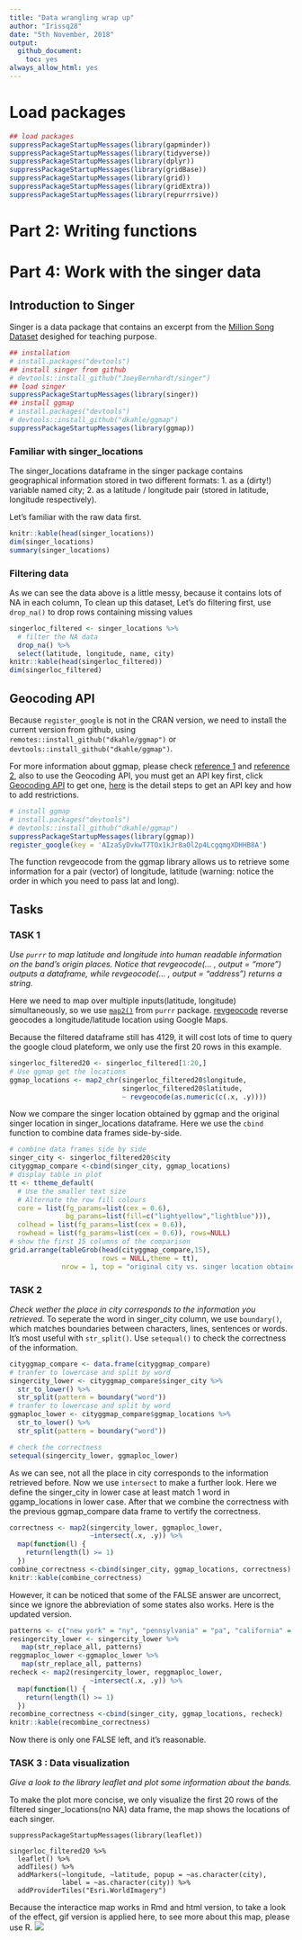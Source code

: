 ```yaml
---
title: "Data wrangling wrap up"
author: "Irissq28"
date: "5th November, 2018"
output:
  github_document:
    toc: yes
always_allow_html: yes
---
```


# Load packages
```r
## load packages
suppressPackageStartupMessages(library(gapminder))
suppressPackageStartupMessages(library(tidyverse))
suppressPackageStartupMessages(library(dplyr))
suppressPackageStartupMessages(library(gridBase))
suppressPackageStartupMessages(library(grid))
suppressPackageStartupMessages(library(gridExtra))
suppressPackageStartupMessages(library(repurrrsive))
```
# Part 2: Writing functions


# Part 4: Work with the singer data

## Introduction to Singer
Singer is a data package that contains an excerpt from the [Million Song Dataset](https://labrosa.ee.columbia.edu/millionsong/) desighed for teaching purpose.

```r
## installation
# install.packages("devtools")
## install singer from github
# devtools::install_github("JoeyBernhardt/singer")
## load singer
suppressPackageStartupMessages(library(singer))
## install ggmap
# install.packages("devtools")
# devtools::install_github("dkahle/ggmap")
suppressPackageStartupMessages(library(ggmap))
```

### Familiar with singer_locations

The singer_locations dataframe in the singer package contains geographical information stored in two different formats: 
  1. as a (dirty!) variable named city; 
  2. as a latitude / longitude pair (stored in latitude, longitude          respectively). 

Let's familiar with the raw data first.

```r
knitr::kable(head(singer_locations))
dim(singer_locations)
summary(singer_locations)
```


### Filtering data
As we can see the data above is a little messy, because it contains lots of NA in each column, To clean up this dataset, Let's do filtering first, use `drop_na()` to drop rows containing missing values

```r
singerloc_filtered <- singer_locations %>%
  # filter the NA data
  drop_na() %>%
  select(latitude, longitude, name, city)
knitr::kable(head(singerloc_filtered))
dim(singerloc_filtered)
```

## Geocoding API
Because `register_google` is not in the CRAN version, we need to install the current version from github, using `remotes::install_github("dkahle/ggmap")` or `devtools::install_github("dkahle/ggmap")`.

For more information about ggmap, please check [reference 1](https://github.com/dkahle/ggmap) and [reference 2](https://github.com/dkahle/ggmap/issues/191), also to use the Geocoding API, you must get an API key first, click [Geocoding API](https://cloud.google.com/maps-platform/?__utma=102347093.1350953850.1541400936.1541401784.1541401784.1&__utmb=102347093.0.10.1541401784&__utmc=102347093&__utmx=-&__utmz=102347093.1541401784.1.1.utmcsr=(direct)|utmccn=(direct)|utmcmd=(none)&__utmv=-&__utmk=122929547&_ga=2.59821423.376122712.1541400936-1350953850.1541400936#get-started) to get one, [here](https://developers.google.com/maps/documentation/geocoding/get-api-key) is the detail steps to get an API key and how to add restrictions.

```r
# install ggmap
# install.packages("devtools")
# devtools::install_github("dkahle/ggmap")
suppressPackageStartupMessages(library(ggmap))
register_google(key = 'AIzaSyDvkwT7TOx1kJr8aOl2p4LcgqmgXDHHB8A')
```


The function revgeocode from the ggmap library allows us to retrieve some information for a pair (vector) of longitude, latitude (warning: notice the order in which you need to pass lat and long). 

## Tasks
### TASK 1

*Use `purrr` to map latitude and longitude into human readable information on the band's origin places. Notice that revgeocode(... , output = "more") outputs a dataframe, while revgeocode(... , output = "address") returns a string.*

Here we need to map over multiple inputs(latitude, longitude) simultaneously, so we use [`map2()`](https://www.rdocumentation.org/packages/purrr/versions/0.2.5/topics/map2) from `purrr` package. [revgeocode](https://www.rdocumentation.org/packages/ggmap/versions/2.6.1/topics/revgeocode) reverse geocodes a longitude/latitude location using Google Maps.

Because the filtered dataframe still has 4129, it will cost lots of time to query the google cloud plateform, we only use the first 20 rows in this example.

```r
singerloc_filtered20 <- singerloc_filtered[1:20,]
# Use ggmap get the locations
ggmap_locations <- map2_chr(singerloc_filtered20$longitude,
                            singerloc_filtered20$latitude, 
                            ~ revgeocode(as.numeric(c(.x, .y))))
```

Now we compare the singer location obtained by ggmap and the original singer location in singer_locations dataframe. Here we use the `cbind` function to combine data frames side-by-side.

```r
# combine data frames side by side
singer_city <- singerloc_filtered20$city
cityggmap_compare <-cbind(singer_city, ggmap_locations)
# display table in plot
tt <- ttheme_default(
  # Use the smaller text size
  # Alternate the row fill colours
  core = list(fg_params=list(cex = 0.6),
              bg_params=list(fill=c("lightyellow","lightblue"))), 
  colhead = list(fg_params=list(cex = 0.6)), 
  rowhead = list(fg_params=list(cex = 0.6)), rows=NULL)
# show the first 15 columns of the comparison
grid.arrange(tableGrob(head(cityggmap_compare,15),
                       rows = NULL,theme = tt),
             nrow = 1, top = "original city vs. singer location obtained by ggmap")
```

### TASK 2
*Check wether the place in city corresponds to the information you retrieved.*
To seperate the word in singer_city column, we use `boundary()`, which matches boundaries between characters, lines, sentences or words. It’s most useful with `str_split()`.
Use `setequal()` to check the correctness of the information.

```r
cityggmap_compare <- data.frame(cityggmap_compare)
# tranfer to lowercase and split by word
singercity_lower <- cityggmap_compare$singer_city %>%
  str_to_lower() %>% 
  str_split(pattern = boundary("word"))
# tranfer to lowercase and split by word
ggmaploc_lower <- cityggmap_compare$ggmap_locations %>%
  str_to_lower() %>% 
  str_split(pattern = boundary("word"))

# check the correctness
setequal(singercity_lower, ggmaploc_lower)
```

As we can see, not all the place in city corresponds to the information retrieved before. Now we use `intersect` to make a further look.
Here we define the singer_city in lower case at least match 1 word in ggamp_locations in lower case. After that we combine the correctness with the previous ggmap_compare data frame to vertify the correctness.

```r
correctness <- map2(singercity_lower, ggmaploc_lower, 
                    ~intersect(.x, .y)) %>% 
  map(function(l) {
    return(length(l) >= 1)
  })
combine_correctness <-cbind(singer_city, ggmap_locations, correctness)
knitr::kable(combine_correctness)
```

However, it can be noticed that some of the FALSE answer are uncorrect, since we ignore the abbreviation of some states also works. Here is the updated version.

```r
patterns <- c("new york" = "ny", "pennsylvania" = "pa", "california" = "ca")
resingercity_lower <- singercity_lower %>%
   map(str_replace_all, patterns)
reggmaploc_lower <-ggmaploc_lower %>%
   map(str_replace_all, patterns)
recheck <- map2(resingercity_lower, reggmaploc_lower, 
                    ~intersect(.x, .y)) %>% 
  map(function(l) {
    return(length(l) >= 1)
  })
recombine_correctness <-cbind(singer_city, ggmap_locations, recheck)
knitr::kable(recombine_correctness)
```

Now there is only one FALSE left, and it's reasonable.

### TASK 3 : Data visualization
*Give a look to the library leaflet and plot some information about the bands.*

To make the plot more concise, we only visualize the first 20 rows of the filtered singer_locations(no NA) data frame, the map shows the locations of each singer.

```{}
suppressPackageStartupMessages(library(leaflet))

singerloc_filtered20 %>%
  leaflet() %>%
  addTiles() %>%
  addMarkers(~longitude, ~latitude, popup = ~as.character(city), 
             label = ~as.character(city)) %>%
  addProviderTiles("Esri.WorldImagery")
```

Because the interactice map works in Rmd and html version, to take a look of the effect, gif version is applied here, to see more about this map, please use R.
![](https://media.giphy.com/media/2eKb8x6R7bg4eUkcd1/giphy.gif)

